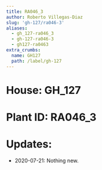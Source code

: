 ```yaml
---
title: RA046_3
author: Roberto Villegas-Diaz
slug: 'gh-127/ra046-3'
aliases:
  - gh_127-ra046_3
  - gh-127-ra046-3
  - gh127-ra0463
extra_crumbs:
  name: GH127
  path: /label/gh-127
---
```


# **House**: GH_127
# **Plant ID**: RA046_3
# **Updates**: 
 - 2020-07-21: Nothing new.
